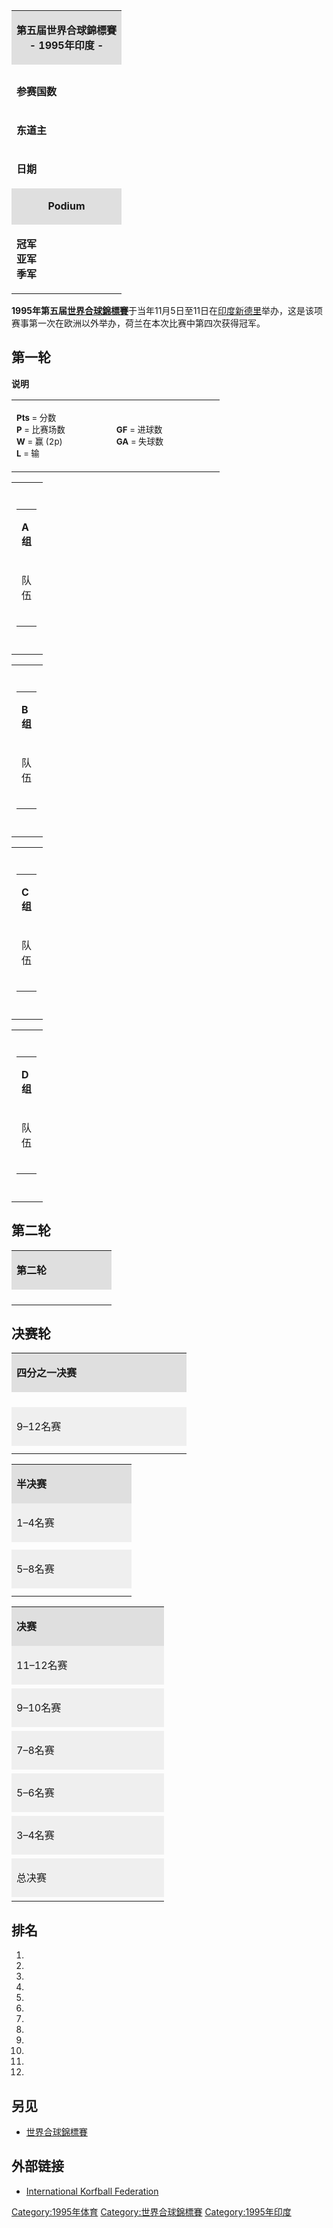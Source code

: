 {| class="toccolours" style="float: right; margin: 0 0 1em 1em;"
|colspan="2" style="background: #dfdfdf; text-align: center;"| '''第五届世界合球錦標賽<br>- 1995年印度 -'''
|-
|colspan="2" style="text-align: center;"|
|- style="vertical-align:top;"
|colspan=2 align=center|
|- style="vertical-align:top;"
| '''参赛国数'''
| 12
|- style="vertical-align:top;"
| '''东道主'''
| {{flagicon|IND}} [[新德里|新德里]]
|- style="vertical-align:top;"
| '''日期'''
| 1995年11月5日至11日
|- style="vertical-align:top;"
|colspan="2" style="background: #dfdfdf; text-align: center;"| '''Podium'''
|- style="vertical-align:top;"
| '''冠军'''<br /> '''亚军'''<br /> '''季军'''
|{{korf|NED}}<br />{{korf|BEL}}<br />{{korf|POR}}<br />{{korf|AUS}}
|
|}
'''1995年第五届[[世界合球錦標賽|世界合球錦標賽]]'''于当年11月5日至11日在[[印度|印度]][[新德里|新德里]]举办，这是该项赛事第一次在欧洲以外举办，荷兰在本次比赛中第四次获得冠军。
==第一轮==
'''说明'''
{|
|valign="top"|<small>
'''Pts''' = 分数 <br>
'''P''' = 比赛场数 <br>
'''W''' = 赢 (2p)<br>
'''L''' = 输
|width="50"| 
|valign="top"|<small>
'''GF''' = 进球数<br>
'''GA''' = 失球数<br>
|width="50"| 
|valign="top"|
|}
{| cellpadding=0 cellspacing=0 width=100%
|-
|width=55%|
{| class="wikitable" style="text-align: center;"
|- align=left style="background:#dfdfdf;" 
|colspan=8 |'''A组'''
|-
!width="175" |队伍
!width="20" abbr="Points" |Pts
!width="20" abbr="Played" |Pld
!width="20" abbr="Won" |W
!width="20" abbr="Drawn" |D
!width="20" abbr="Lost" |L
!width="20" abbr="Points for" |GF
!width="20" abbr="Points against" |GA
|- 
|align=left|{{korf|Belgium}}
|'''4'''||2||2||0||0||67||22
|- 
|align=left|{{korf|Portugal}}
|'''2'''||2||1||0||1||40||32
|-
|align=left|{{korf|India}}
|'''0'''||2||0||0||2||16||69
|}
|width=45%|
{| cellpadding=2 style=font-size:90% align=center
|-
|width=40% align=right|{{korf-rt|Belgium}}
|align=center|'''41–10'''||{{korf|India}}
|-
|width=40% align=right|{{korf-rt|India}}
|align=center|'''6–28'''||{{korf|Portugal}}
|-
|width=40% align=right|{{korf-rt|Portugal}}
|align=center|'''12–26'''||{{korf|Belgium}}
|}
|}

{| cellpadding=0 cellspacing=0 width=100%
|-
|width=55%|
{| class="wikitable" style="text-align: center;"
|- align=left style="background:#dfdfdf;" 
|colspan=8 |'''B组'''
|-
!width="175" |队伍
!width="20" abbr="Points" |Pts
!width="20" abbr="Played" |Pld
!width="20" abbr="Won" |W
!width="20" abbr="Drawn" |D
!width="20" abbr="Lost" |L
!width="20" abbr="Points for" |GF
!width="20" abbr="Points against" |GA
|- 
|align=left|{{korf|Australia}}
|'''4'''||2||2||0||0||30||26
|- 
|align=left|{{korf|Germany}}
|'''2'''||2||1||0||1||30||27
|-
|align=left|{{korf|Armenia}}
|'''0'''||2||0||0||2||29||36
|}
|width=45%|
{| cellpadding=2 style=font-size:90% align=center
|-
|width=40% align=right|{{korf-rt|Germany}}
|align=center|'''11–13'''||{{korf|Australia}}
|-
|width=40% align=right|{{korf-rt|Australia}}
|align=center|'''17–15'''||{{korf|Armenia}}
|-
|width=40% align=right|{{korf-rt|Armenia}}
|align=center|'''14–19'''||{{korf|Germany}}
|}
|}

{| cellpadding=0 cellspacing=0 width=100%
|-
|width=55%|
{| class="wikitable" style="text-align: center;"
|- align=left style="background:#dfdfdf;" 
|colspan=8 |'''C组'''
|-
!width="175" |队伍
!width="20" abbr="Points" |Pts
!width="20" abbr="Played" |Pld
!width="20" abbr="Won" |W
!width="20" abbr="Drawn" |D
!width="20" abbr="Lost" |L
!width="20" abbr="Points for" |GF
!width="20" abbr="Points against" |GA
|- 
|align=left|{{korf|Chinese Taipei}}
|'''4'''||2||2||0||0||48||19
|- 
|align=left|{{korf|Great Britain}}
|'''2'''||2||1||0||1||20||31
|-
|align=left|{{korf|Slovakia}}
|'''0'''||2||0||0||2||16||34
|}
|width=45%|
{| cellpadding=2 style=font-size:90% align=center
|-
|width=40% align=right|{{korf-rt|Chinese Taipei}}
|align=center|'''22–11'''||{{korf|Slovakia}}
|-
|width=40% align=right|{{korf-rt|Slovakia}}
|align=center|'''5–12'''||{{korf|Great Britain}}
|-
|width=40% align=right|{{korf-rt|Great Britain}}
|align=center|'''8–26'''||{{korf|Chinese Taipei}}
|}
|}

{| cellpadding=0 cellspacing=0 width=100%
|-
|width=55%|
{| class="wikitable" style="text-align: center;"
|- align=left style="background:#dfdfdf;" 
|colspan=8 |'''D组'''
|-
!width="175" |队伍
!width="20" abbr="Points" |Pts
!width="20" abbr="Played" |Pld
!width="20" abbr="Won" |W
!width="20" abbr="Drawn" |D
!width="20" abbr="Lost" |L
!width="20" abbr="Points for" |GF
!width="20" abbr="Points against" |GA
|- 
|align=left|{{korf|Netherlands}}
|'''4'''||2||2||0||0||64||18
|- 
|align=left|{{korf|Czech Republic}}
|'''2'''||2||1||0||1||24||30
|-
|align=left|{{korf|South Africa}}
|'''0'''||2||0||0||2||16||56
|}
|width=45%|
{| cellpadding=2 style=font-size:90% align=center
|-
|width=40% align=right|{{korf-rt|Netherlands}}
|align=center|'''39–11'''||{{korf|South Africa}}
|-
|width=40% align=right|{{korf-rt|South Africa}}
|align=center|'''5–17'''||{{korf|Czech Republic}}
|-
|width=40% align=right|{{korf-rt|Czech Republic}}
|align=center|'''7–25'''||{{korf|Netherlands}}
|}
|}

==第二轮==

{| cellpadding=2 cellspacing=0 width=40% 
|-
|colspan=3 align=left style="background:#dfdfdf;"|'''第二轮'''
|-
|width=40% align=right|{{korf-rt|Great Britain}}
|align=center|'''21–12'''||{{korf|South Africa}}
|-
|width=40% align=right|{{korf-rt|Czech Republic}}
|align=center|'''22–11'''||{{korf|Slovakia}}
|-
|width=40% align=right|{{korf-rt|Portugal}}
|align=center|'''20–12'''||{{korf|Armenia}}
|-
|width=40% align=right|{{korf-rt|Germany}}
|align=center|'''28–11'''||{{korf|India}}
|}

==决赛轮==
{| cellpadding=2 cellspacing=0 width=40% 
|-
|colspan=3 align=left style="background:#dfdfdf;"|'''四分之一决赛'''
|-
|width=40% align=right|{{korf-rt|Belgium}}
|align=center|'''14–7'''||{{korf|Czech Republic}}
|-
|width=40% align=right|{{korf-rt|Australia}}
|align=center|'''15–11'''||{{korf|Chinese Taipei}}
|-
|width=40% align=right|{{korf-rt|Great Britain}}
|align=center|'''11–16'''||{{korf|Portugal}}
|-
|width=40% align=right|{{korf-rt|Netherlands}}
|align=center|'''28–12'''||{{korf|Germany}}
|-
|width=40% align=left colspan=3 style="background:#efefef;"|9–12名赛
|-
|width=40% align=right|{{korf-rt|South Africa}}
|align=center|'''10–20'''||{{korf|Armenia}}
|-
|width=40% align=right|{{korf-rt|Slovakia}}
|align=center|'''14–10'''||{{korf|India}}
|}

{| cellpadding=2 cellspacing=0 width=40% 
|-
|colspan=3 align=left style="background:#dfdfdf;"|'''半决赛'''
|-
|width=40% align=left colspan=3 style="background:#efefef;"|1–4名赛
|-
|width=40% align=right|{{korf-rt|Belgium}}
|align=center|'''28–4'''||{{korf|Australia}}
|-
|width=40% align=right|{{korf-rt|Portugal}}
|align=center|'''13–28'''||{{korf|Netherlands}}
|-
|width=40% align=left colspan=3 style="background:#efefef;"|5–8名赛
|-
|width=40% align=right|{{korf-rt|Czech Republic}}
|align=center|'''11–18'''||{{korf|Chinese Taipei}}
|-
|width=40% align=right|{{korf-rt|Great Britain}}
|align=center|'''14–15'''||{{korf|Germany}}
|}

{| cellpadding=2 cellspacing=0 width=40% 
|-
|colspan=3 align=left style="background:#dfdfdf;"|'''决赛'''
|-
|width=40% align=left colspan=3 style="background:#efefef;"|11–12名赛
|-
|width=40% align=right|{{korf-rt|South Africa}}
|align=center|'''17–14'''||{{korf|India}}
|-
|width=40% align=left colspan=3 style="background:#efefef;"|9–10名赛
|-
|width=40% align=right|{{korf-rt|Armenia}}
|align=center|'''22–20'''||{{korf|Slovakia}}
|-
|width=40% align=left colspan=3 style="background:#efefef;"|7–8名赛
|-
|width=40% align=right|{{korf-rt|Czech Republic}}
|align=center|'''12–10'''||{{korf|Great Britain}}
|-
|width=40% align=left colspan=3 style="background:#efefef;"|5–6名赛
|-
|width=40% align=right|{{korf-rt|Chinese Taipei}}
|align=center|'''12–8'''||{{korf|Germany}}
|-
|width=40% align=left colspan=3 style="background:#efefef;"|3–4名赛
|-
|width=40% align=right|{{korf-rt|Australia}}
|align=center|'''11–13'''||{{korf|Portugal}}
|-
|width=40% align=left colspan=3 style="background:#efefef;"|总决赛
|-
|width=40% align=right|{{korf-rt|Belgium}}
|align=center|'''13–21'''||{{korf|Netherlands}}
|}

==排名==

# {{korf|Netherlands}}
# {{korf|Belgium}}
# {{korf|Portugal}}
# {{korf|Australia}}
# {{korf|Chinese Taipei}}
# {{korf|Germany}}
# {{korf|Czech Republic}}
# {{korf|Great Britain}}
# {{korf|Armenia}}
# {{korf|Slovakia}}
# {{korf|South Africa}}
# {{korf|India}}

==另见==
*[[世界合球錦標賽|世界合球錦標賽]]

==外部链接==
*[http://www.ikf.org International Korfball Federation]{{Wayback|url=http://www.ikf.org/ |date=20181027134058 }}

{{世界合球錦標賽}}

[[Category:1995年体育|Category:1995年体育]]
[[Category:世界合球錦標賽|Category:世界合球錦標賽]]
[[Category:1995年印度|Category:1995年印度]]